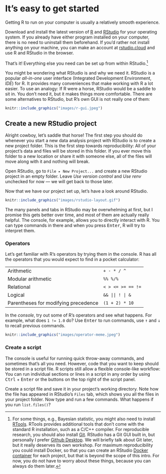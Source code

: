 # It's easy to get started

Getting R to run on your computer is usually a relatively smooth experience.

::: {.exercise}
Download and install the latest version of [R](https://www.r-project.org/) and [RStudio](https://www.rstudio.com/products/rstudio/) for your operating system. If you already have either program installed on your computer, there is no need to uninstall them beforehand.
If you'd rather not install anything on your machine, you can make an account at [rstudio.cloud](https://rstudio.cloud/) and use R and RStudio in the browser.
:::

That's it! Everything else you need can be set up from within RStudio.[^easy-start-1]

[^easy-start-1]: For some things, e.g., Bayesian statistic, you might also need to install [RTools](https://cran.r-project.org/bin/windows/Rtools/). RTools provides additional tools that don't come with the standard R installation, such as a C/C++ compiler. For reproducible research, you should also install [Git](https://git-scm.com/). RStudio has a Git GUI built in, but personally I prefer [Github Desktop](https://desktop.github.com/). We will briefly talk about Git later, but it really deserves its own workshop. For maximum reproducibility you could install Docker, so that you can create an RStudio [Docker container](https://www.rocker-project.org/) for each project, but that is beyond the scope of this intro. For now, you do not have to worry about these things, because you can always do them later.

You might be wondering what RStudio is and why we need it. RStudio is a popular *all-in-one* user interface (Integrated Development Environment, *IDE*) for R. It provides many conveniences that make working with R a lot easier. To use an analogy: If R were a horse, RStudio would be a saddle to sit in. You don't need it, but it makes things more comfortable. There are some alternatives to RStudio, but R's own GUI is not really one of them:

```r
knitr::include_graphics("images/r-gui.jpeg")
```

## Create a new RStudio project

Alright cowboy, let's saddle that horse! The first step you should do whenever you start a new data analysis project with RStudio is to create a new project folder. This is the first step towards reproducibility: All of your project's data and files will be stored in this folder. If you ever move this folder to a new location or share it with someone else, all of the files will move along with it and nothing will break.

::: {.exercise}
Open RStudio, go to `File ▸ New Project...` and create a new RStudio project in an empty folder. Leave *Use version control* and *Use renv* unchecked for now --- we will get back to those later.
:::

Now that we have our project set up, let's have a look around RStudio. 

```r
knitr::include_graphics("images/rstudio-layout.gif")
```

The many panels and tabs in RStudio may be overwhelming at first, but I promise this gets better over time, and most of them are actually really helpful. The console, for example, allows you to directly interact with R. You can type commands in there and when you press <kbd>Enter</kbd>, R will try to interpret them.

### Operators

Let's get familiar with R's operators by trying them in the console.
R has all the operators that you would expect to find in a pocket calculator:

|                                      |                   |
|--------------------------------------|-------------------|
| Arithmetic                           | `+ - * / ^`       |
| Modular arithmetic                   | `%% %/%`          |
| Relational                           | `< > <= >= == !=` |
| Logical                              | `&& || ! | &`     |
| Parentheses for modifying precedence | `(1 + 2) * 10`    |

::: {.exercise}
In the *console*, try out some of R's operators and see what happens. For example, what does `1 != 1.0` do? Use <kbd>Enter</kbd> to run commands, use <kbd>↑</kbd> and <kbd>↓</kbd> to recall previous commands.
:::

```r
knitr::include_graphics("images/operator-meme.jpeg")
```

### Create a script

The console is useful for running quick throw-away commands, and sometimes that's all you need. However, code that you want to keep should be stored in a script file. R scripts still allow a flexible console-like workflow: You can run individual sections or lines in a script in any order by using <kbd>Ctrl</kbd> + <kbd>Enter</kbd> or the buttons on the top right of the script panel.

::: {.exercise}
Create a script file and save it in your project's working directory. Note how the file has appeared in RStudio's `Files` tab, which shows you all the files in your project folder.
Now type and run a few commands. What happens if you run `list.files()`? 
:::
